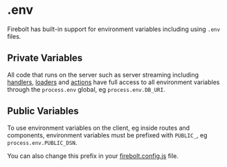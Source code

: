 <Meta
  title='Reference: .env'
  description='API Reference for using .env files with Firebolt.'
/>

# .env

Firebolt has built-in support for environment variables including using `.env` files.

## Private Variables

All code that runs on the server such as server streaming including [handlers](/docs/ref/handler-js), [loaders](/docs/loaders) and [actions](/docs/actions) have full access to all environment variables through the `process.env` global, eg `process.env.DB_URI`.

## Public Variables

To use environment variables on the client, eg inside routes and components, environment variables must be prefixed with `PUBLIC_`, eg `process.env.PUBLIC_DSN`.

You can also change this prefix in your [firebolt.config.js](/docs/ref/config) file.
